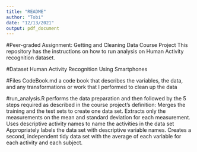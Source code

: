 ---
title: "README"
author: "Tobi"
date: "12/13/2021"
output: pdf_document
---

#Peer-graded Assignment: Getting and Cleaning Data Course Project
This repository  has the instructions on how to run analysis on Human Activity recognition dataset.

#Dataset
Human Activity Recognition Using Smartphones

#Files
CodeBook.md a code book that describes the variables, the data, and any transformations or work that I performed to clean up the data

#run_analysis.R performs the data preparation and then followed by the 5 steps required as described in the course project’s definition:
Merges the training and the test sets to create one data set.
Extracts only the measurements on the mean and standard deviation for each measurement.
Uses descriptive activity names to name the activities in the data set
Appropriately labels the data set with descriptive variable names.
Creates a second, independent tidy data set with the average of each variable for each activity and each subject.

